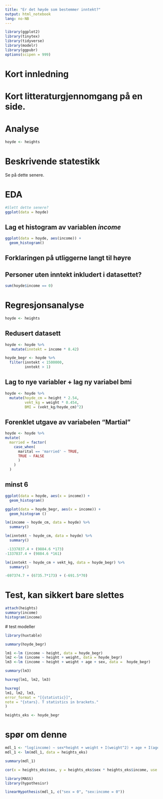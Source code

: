 ```yaml
---
title: "Er det høyde som bestemmer inntekt?"
output: html_notebook
lang: no-NB
---
```


```r
library(ggplot2)
library(tinytex)
library(tidyverse)
library(modelr)
library(ggpubr)
options(scipen = 999)
```

# Kort innledning 

# Kort litteraturgjennomgang på en side.

# Analyse

```r
hoyde <- heights
```

# Beskrivende statestikk
Se på dette senere. 

# EDA

```r
#Slett dette senere?
ggplot(data = hoyde)
```


## Lag et histogram av variablen *income*

```r
ggplot(data = hoyde, aes(income)) +
  geom_histogram()
```

## Forklaringen på utliggerne langt til høyre

## Personer uten inntekt inkludert i datasettet? 

```r
sum(hoyde$income == 0)
```


# Regresjonsanalyse

```r
hoyde <- heights
```

## Redusert datasett 

```r
hoyde <- hoyde %>% 
   mutate(inntekt = income * 8.42)

```


```r
hoyde_begr <- hoyde %>%  
  filter(inntekt < 1500000,
         inntekt > 1)
```


## Lag to nye variabler + lag ny variabel bmi

```r
hoyde <- hoyde %>% 
  mutate(hoyde_cm = height * 2.54,
         vekt_kg = weight * 0.454,
         BMI = (vekt_kg/hoyde_cm)^2)
```


## Forenklet utgave av variabelen "Martial"

```r
hoyde <- hoyde %>% 
mutate(
  married = factor(
    case_when(
      marital == 'married' ~ TRUE,
      TRUE ~ FALSE
      )
    )
  )
```

## minst 6 

```r
ggplot(data = hoyde, aes(x = income)) + 
  geom_histogram()
```

```r
ggplot(data = hoyde_begr, aes(x = income)) + 
  geom_histogram ()
```


```r
lm(income ~ hoyde_cm, data = hoyde) %>%  
  summary()
```

```r
lm(inntekt ~ hoyde_cm, data = hoyde) %>% 
  summary()
```


```r
 -1337837.4 + (9884.6 *173)
-1337837.4 + (9884.6 *161)
```
```r
lm(inntekt ~ hoyde_cm + vekt_kg, data = hoyde_begr) %>% 
  summary()
```


```r
-697374.7 + (6735.7*173) + (-691.5*70)
```



# Test, kan sikkert bare slettes 
```r
attach(heights)
summary(income)
histogram(income)
```

 
 
 # test modeller 
 
```r
library(huxtable)
```
 
```r
summary(hoyde_begr)
```

```r
lm1 <-lm (income ~ height, data = hoyde_begr)
lm2 <-lm (income ~ height + weight, data = hoyde_begr)
lm3 <-lm (income ~ height + weight + age + sex, data =  hoyde_begr)
```

```r
summary(lm3)
```

```r
huxreg(lm1, lm2, lm3)
```

```r
huxreg(
lm1, lm2, lm3,
error_format = "[{statistic}]",
note = "{stars}. T statistics in brackets."
)
```

```r
heights_eks <- hoyde_begr
```

# spør om denne  

```r
mdl_1 <- "log(income) ~ sex*height + weight + I(weight^2) + age + I(age^2)"
mdl_1 <- lm(mdl_1, data = heights_eks)
```

```r
summary(mdl_1)
```

```r
cor(x = heights_eks$sex, y = heights_eks$sex * heights_eks$income, use = 'pairwise.complete.obs')
```

```r
library(MASS)
library(hypothesisr)
```


```r
linearHypothesis(mdl_1, c("sex = 0", "sex:income = 0"))
```


